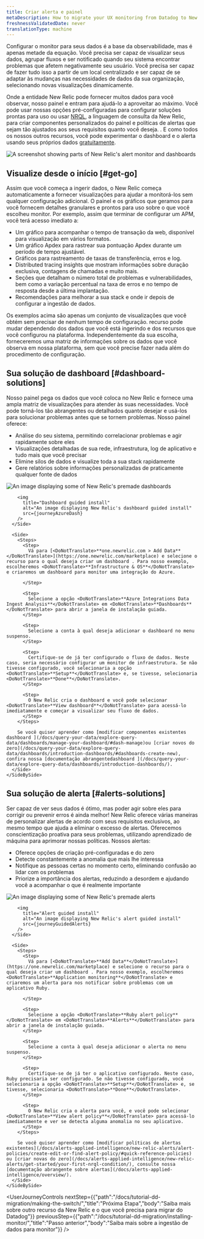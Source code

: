 ```yaml
---
title: Criar alerta e painel
metaDescription: How to migrate your UX monitoring from Datadog to New Relic.
freshnessValidatedDate: never
translationType: machine
---
```









Configurar o monitor para seus dados é a base da observabilidade, mas é apenas metade da equação. Você precisa ser capaz de visualizar seus dados, agrupar fluxos e ser notificado quando seu sistema encontrar problemas que afetem negativamente seu usuário. Você precisa ser capaz de fazer tudo isso a partir de um local centralizado e ser capaz de se adaptar às mudanças nas necessidades de dados da sua organização, selecionando novas visualizações dinamicamente.

Onde a entidade New Relic pode fornecer muitos dados para você observar, nosso painel e <InlinePopover type="alerts"/>entram para ajudá-lo a aproveitar ao máximo. Você pode usar nossas opções pré-configuradas para configurar soluções prontas para uso ou usar [NRQL](/docs/query-your-data/nrql-new-relic-query-language/get-started/introduction-nrql-new-relics-query-language/), a linguagem de consulta da New Relic, para criar componentes personalizados do painel e políticas de alertas que sejam tão ajustados aos seus requisitos quanto você deseja. . E como todos os nossos outros recursos, você pode experimentar o dashboard e o alerta usando seus próprios dados [gratuitamente](https://newrelic.com/signup).

<img
  title="Alerts-and-dash"
  alt="A screenshot showing parts of New Relic's alert monitor and dashboards"
  src={journeyAlertsAndDash}
/>

## Visualize desde o início [#get-go]

Assim que você começa a ingerir dados, o New Relic começa automaticamente a fornecer visualizações para ajudar a monitorá-los sem qualquer configuração adicional. O painel e os gráficos que geramos para você fornecem detalhes granulares e prontos para uso sobre o que você escolheu monitor. Por exemplo, assim que terminar de configurar um APM, você terá acesso imediato a:

* Um gráfico para acompanhar o tempo de transação da web, disponível para visualização em vários formatos.
* Um gráfico Apdex para rastrear sua pontuação Apdex durante um período de tempo ajustável.
* Gráficos para rastreamento de taxas de transferência, erros e log.
* Distributed tracing insights que mostram informações sobre duração exclusiva, contagens de chamadas e muito mais.
* Seções que detalham o número total de problemas e vulnerabilidades, bem como a variação percentual na taxa de erros e no tempo de resposta desde a última implantação.
* Recomendações para melhorar a sua stack e onde ir depois de configurar a ingestão de dados.

Os exemplos acima são apenas um conjunto de visualizações que você obtém sem precisar de nenhum tempo de configuração. recurso pode mudar dependendo dos dados que você está ingerindo e dos recursos que você configurou na plataforma. Independentemente da sua escolha, forneceremos uma matriz de informações sobre os dados que você observa em nossa plataforma, sem que você precise fazer nada além do procedimento de configuração.

## Sua solução de dashboard [#dashboard-solutions]

Nosso painel pega os dados que você coloca no New Relic e fornece uma ampla matriz de visualizações para atender às suas necessidades. Você pode torná-los tão abrangentes ou detalhados quanto desejar e usá-los para solucionar problemas antes que se tornem problemas. Nosso painel oferece:

* Análise do seu sistema, permitindo correlacionar problemas e agir rapidamente sobre eles
* Visualizações detalhadas de sua rede, infraestrutura, log de aplicativo e tudo mais que você precisar
* Elimine silos de dados e visualize toda a sua stack rapidamente
* Gere relatórios sobre informações personalizadas de praticamente qualquer fonte de dados

<CollapserGroup>
  <Collapser
    id="dash-install"
    title="Instale um dashboard pré-fabricado"
  >
    <SideBySide>
      <Side>
        <img
          title="Premade dashboards"
          alt="An image displaying some of New Relic's premade dashboards"
          src={journeyInfraDash}
        />

        <img
          title="Dashboard guided install"
          alt="An image displaying New Relic's dashboard guided install"
          src={journeyAzureDash}
        />
      </Side>

      <Side>
        <Steps>
          <Step>
            Vá para [<DoNotTranslate>**one.newrelic.com > Add Data**</DoNotTranslate>](https://one.newrelic.com/marketplace) e selecione o recurso para o qual deseja criar um dashboard . Para nosso exemplo, escolheremos <DoNotTranslate>**Infrastructure & OS**</DoNotTranslate> e criaremos um dashboard para monitor uma integração do Azure.  

          </Step>

          <Step>
            Selecione a opção <DoNotTranslate>**Azure Integrations Data Ingest Analysis**</DoNotTranslate> em <DoNotTranslate>**Dashboards**</DoNotTranslate> para abrir a janela de instalação guiada.
          </Step>

          <Step>
            Selecione a conta à qual deseja adicionar o dashboard no menu suspenso.
          </Step>

          <Step>
            Certifique-se de já ter configurado o fluxo de dados. Neste caso, seria necessário configurar um monitor de infraestrutura. Se não tivesse configurado, você selecionaria a opção <DoNotTranslate>**Setup**</DoNotTranslate> e, se tivesse, selecionaria <DoNotTranslate>**Done**</DoNotTranslate>.
          </Step>

          <Step>
            O New Relic cria o dashboard e você pode selecionar <DoNotTranslate>**View dashboard**</DoNotTranslate> para acessá-lo imediatamente e começar a visualizar seu fluxo de dados.
          </Step>
        </Steps>

        Se você quiser aprender como [modificar componentes existentes dashboard ](/docs/query-your-data/explore-query-data/dashboards/manage-your-dashboard/#dash-manage)ou [criar novos do zero](/docs/query-your-data/explore-query-data/dashboards/introduction-dashboards/#dashboards-create-new), confira nossa [documentação abrangentedashboard ](/docs/query-your-data/explore-query-data/dashboards/introduction-dashboards/).
      </Side>
    </SideBySide>
  </Collapser>
</CollapserGroup>

## Sua solução de alerta [#alerts-solutions]

Ser capaz de ver seus dados é ótimo, mas poder agir sobre eles para corrigir ou prevenir erros é ainda melhor! New Relic oferece várias maneiras de personalizar alertas de acordo com seus requisitos exclusivos, ao mesmo tempo que ajuda a eliminar o excesso de alertas. Oferecemos conscientização proativa para seus problemas, utilizando aprendizado de máquina para aprimorar nossas políticas. Nossos alertas:

* Oferece opções de criação pré-configuradas e do zero
* Detecte constantemente a anomalia que mais lhe interessa
* Notifique as pessoas certas no momento certo, eliminando confusão ao lidar com os problemas
* Priorize a importância dos alertas, reduzindo a desordem e ajudando você a acompanhar o que é realmente importante

<CollapserGroup>
  <Collapser
    id="alerts-install"
    title="Instale um alerta predefinido"
  >
    <SideBySide>
      <Side>
        <img
          title="Premade alerts"
          alt="An image displaying some of New Relic's premade alerts"
          src={journeyPremadeAlerts}
        />

        <img
          title="Alert guided install"
          alt="An image displaying New Relic's alert guided install"
          src={journeyGuidedAlerts}
        />
      </Side>

      <Side>
        <Steps>
          <Step>
            Vá para [<DoNotTranslate>**Add Data**</DoNotTranslate>](https://one.newrelic.com/marketplace) e selecione o recurso para o qual deseja criar um dashboard . Para nosso exemplo, escolheremos <DoNotTranslate>**Application monitoring**</DoNotTranslate> e criaremos um alerta para nos notificar sobre problemas com um aplicativo Ruby.  

          </Step>

          <Step>
            Selecione a opção <DoNotTranslate>**Ruby alert policy**</DoNotTranslate> em <DoNotTranslate>**Alerts**</DoNotTranslate> para abrir a janela de instalação guiada.
          </Step>

          <Step>
            Selecione a conta à qual deseja adicionar o alerta no menu suspenso.
          </Step>

          <Step>
            Certifique-se de já ter o aplicativo configurado. Neste caso, Ruby precisaria ser configurado. Se não tivesse configurado, você selecionaria a opção <DoNotTranslate>**Setup**</DoNotTranslate> e, se tivesse, selecionaria <DoNotTranslate>**Done**</DoNotTranslate>.
          </Step>

          <Step>
            O New Relic cria o alerta para você, e você pode selecionar <DoNotTranslate>**View alert policy**</DoNotTranslate> para acessá-lo imediatamente e ver se detecta alguma anomalia no seu aplicativo.
          </Step>
        </Steps>

        Se você quiser aprender como [modificar políticas de alertas existentes](/docs/alerts-applied-intelligence/new-relic-alerts/alert-policies/create-edit-or-find-alert-policy/#quick-reference-policies) ou [criar novas do zero](/docs/alerts-applied-intelligence/new-relic-alerts/get-started/your-first-nrql-condition/), consulte nossa [documentação abrangente sobre alertas](/docs/alerts-applied-intelligence/overview/).
      </Side>
    </SideBySide>
  </Collapser>
</CollapserGroup>

<UserJourneyControls
  nextStep={{"path":"/docs/tutorial-dd-migration/making-the-switch/","title":"Próxima Etapa","body":"Saiba mais sobre outro recurso da New Relic e o que você precisa para migrar do Datadog"}}
  previousStep={{"path":"/docs/tutorial-dd-migration/installing-monitor/","title":"Passo anterior","body":"Saiba mais sobre a ingestão de dados para monitor"}}
/>